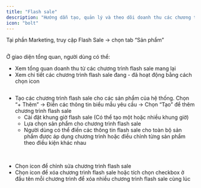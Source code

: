 ```yaml
---
title: "Flash sale"
description: "Hướng dẫn tạo, quản lý và theo dõi doanh thu các chương trình flash sale sản phẩm."
icon: "bolt"
---
```


Tại phần Marketing, truy cập Flash Sale → chọn tab “Sản phẩm”

<Frame caption="">
  <img
    src="https://aimini-upload.sgp1.digitaloceanspaces.com/image672_68c5612788.png"
    alt=""
    style={{ borderRadius:"0.5rem" }}
  />
</Frame>

Ở giao diện tổng quan, người dùng có thể:

- Xem tổng quan doanh thu từ các chương trình flash sale mang lại
- Xem chi tiết các chương trình flash sale đang - đã hoạt động bằng cách chọn icon <Icon icon="eye" size={15} />

<Frame caption="">
  <img
    src="https://aimini-upload.sgp1.digitaloceanspaces.com/image673_8b1c2dbe7e.png"
    alt=""
    style={{ borderRadius:"0.5rem" }}
  />
</Frame>

- Tạo các chương trình flash sale cho các sản phẩm của hệ thống. Chọn “\+ Thêm” → Điền các thông tin biểu mẫu yêu cầu → Chọn “Tạo” để thêm chương trình flash sale
  - Cài đặt khung giờ flash sale (Có thể tạo một hoặc nhiều khung giờ)
  - Lựa chọn sản phẩm cho chương trình flash sale
  - Người dùng có thể điền các thông tin flash sale cho toàn bộ sản phẩm được áp dụng chương trình hoặc điều chỉnh từng sản phẩm theo điều kiện khác nhau

<Frame caption="">
  <img
    src="https://aimini-upload.sgp1.digitaloceanspaces.com/image674_a1ae0c506c.png"
    alt=""
    style={{ borderRadius:"0.5rem" }}
  />
</Frame>

<Frame caption="">
  <img
    src="https://aimini-upload.sgp1.digitaloceanspaces.com/image675_f15db1f873.png"
    alt=""
    style={{ borderRadius:"0.5rem" }}
  />
</Frame>

- Chọn icon <Icon icon="pencil" color="#0a0ce7" size={15} /> để chỉnh sửa chương trình flash sale
- Chọn icon <Icon icon="trash-can" color="#ec0909" size={15} /> để xóa chương trình flash sale hoặc tích chọn checkbox ở đầu tên mỗi chương trình để xóa nhiều chương trình flash sale cùng lúc